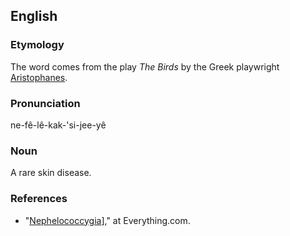 ==English==

===Etymology===
The word comes from the play ''The Birds'' by the Greek playwright [[w:Aristophanes|Aristophanes]]. 

===Pronunciation===
ne-fê-lê-kak-'si-jee-yê

===Noun===
{{en-noun|-}}

A rare skin disease.

===References===
*"[http://www.everything2.com/index.pl?node_id=423940 Nephelococcygia]]," at Everything.com.